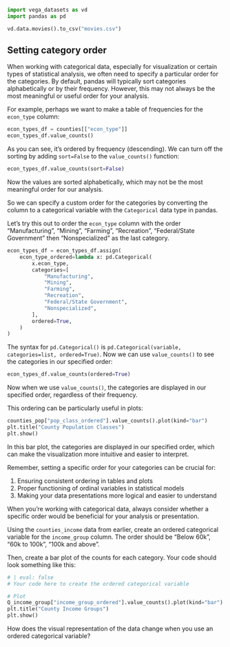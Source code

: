 
```python
import vega_datasets as vd 
import pandas as pd

vd.data.movies().to_csv("movies.csv")
```

## Setting category order

When working with categorical data, especially for visualization or certain types of statistical analysis, we often need to specify a particular order for the categories. By default, pandas will typically sort categories alphabetically or by their frequency. However, this may not always be the most meaningful or useful order for your analysis.

For example, perhaps we want to make a table of frequencies for the `econ_type` column:

```python
econ_types_df = counties[["econ_type"]]
econ_types_df.value_counts()
```

As you can see, it's ordered by frequency (descending). We can turn off the sorting by adding `sort=False` to the `value_counts()` function:

```python
econ_types_df.value_counts(sort=False)
```

Now the values are sorted alphabetically, which may not be the most meaningful order for our analysis.

So we can specify a custom order for the categories by converting the column to a categorical variable with the `Categorical` data type in pandas.

<!-- Nonspecialized              1237
Manufacturing                501
Farming                      444
Federal/State Government     407
Recreation                   333
Mining                       221 -->

Let's try this out to order the `econ_type` column with the order "Manufacturing", "Mining", "Farming", "Recreation", "Federal/State Government" then "Nonspecialized" as the last category.

```python
econ_types_df = econ_types_df.assign(
    econ_type_ordered=lambda x: pd.Categorical(
        x.econ_type,
        categories=[
            "Manufacturing",
            "Mining",
            "Farming",
            "Recreation",
            "Federal/State Government",
            "Nonspecialized",
        ],
        ordered=True,
    )
)
```

The syntax for `pd.Categorical()` is `pd.Categorical(variable, categories=list, ordered=True)`. Now we can use `value_counts()` to see the categories in our specified order:

```python
econ_types_df.value_counts(ordered=True)
```

Now when we use `value_counts()`, the categories are displayed in our specified order, regardless of their frequency.

This ordering can be particularly useful in plots:

```python
counties_pop["pop_class_ordered"].value_counts().plot(kind="bar")
plt.title("County Population Classes")
plt.show()
```

In this bar plot, the categories are displayed in our specified order, which can make the visualization more intuitive and easier to interpret.

Remember, setting a specific order for your categories can be crucial for:

1. Ensuring consistent ordering in tables and plots
2. Proper functioning of ordinal variables in statistical models
3. Making your data presentations more logical and easier to understand

When you're working with categorical data, always consider whether a specific order would be beneficial for your analysis or presentation.

::: {.callout-tip title='Practice'}

Using the `counties_income` data from earlier, create an ordered categorical variable for the `income_group` column. The order should be "Below 60k", "60k to 100k", "100k and above". 

Then, create a bar plot of the counts for each category. Your code should look something like this:

```python
# | eval: false
# Your code here to create the ordered categorical variable

# Plot
Q_income_group["income_group_ordered"].value_counts().plot(kind="bar")
plt.title("County Income Groups")
plt.show()
```

How does the visual representation of the data change when you use an ordered categorical variable?

:::